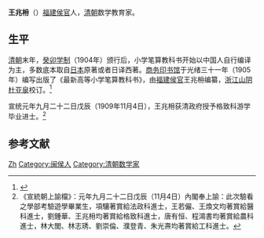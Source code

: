 '''王兆枏'''（{{bd|？||？|}}）[[福建|福建]][[侯官|侯官]]人，[[清朝|清朝]]数学教育家。

==生平==
[[清朝|清朝]]末年，[[癸卯学制|癸卯学制]]（1904年）颁行后，小学笔算教科书开始以中国人自行编译为主，多数底本取自[[日本|日本]]原著或者日译西著。[[商务印书馆|商务印书馆]]于光绪三十一年（1905年）编写出版了《最新高等小学笔算教科书》，由[[福建|福建]][[侯官|侯官]]王兆枏编纂，[[浙江|浙江]][[山阴县_(浙江省)|山阴]][[杜亚泉|杜亚泉]]校订。<ref>{{Cite web |url=http://www.pep.com.cn/zt/zhdsb/2013/24/ |title=魏佳，清末小学笔算教科书的艰难蜕变，“中国百年教科书整理与研究”学术随笔专栏2013年第二十四期 |accessdate=2013-03-27 |archive-date=2013-04-16 |archive-url=https://web.archive.org/web/20130416202203/http://www.pep.com.cn/zt/zhdsb/2013/24/ |dead-url=no }}</ref>

宣统元年九月二十二日戊辰（1909年11月4日），王兆枏获清政府授予格致科游学毕业进士。<ref>《宣統朝上諭檔》：元年九月二十二日戊辰（11月4日）內閣奉上諭：此次驗看之學部考驗遊學畢業生，項驤著賞給法政科進士，王若儼、王煥文均著賞給醫科進士，劉鍾華、王兆枏均著賞給格致科進士，唐有恒、程鴻書均著賞給農科進士，林大閭、林志琇、劉崇倫、濮登青、朱光燾均著賞給工科進士。</ref>

==参考文献==
{{reflist}}

{{宣統元年游學畢業進士}}
{{DEFAULTSORT:Wang王}}
[[Category:王姓|Zh]]
[[Category:闽侯人|Category:闽侯人]]
[[Category:清朝数学家|Category:清朝数学家]]